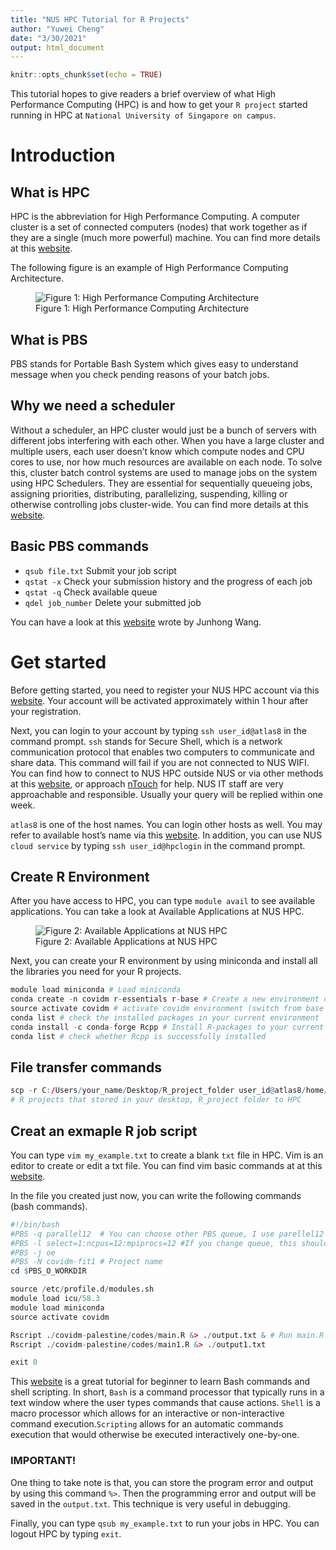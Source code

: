 ---
title: "NUS HPC Tutorial for R Projects"
author: "Yuwei Cheng"
date: "3/30/2021"
output: html_document
---

```{r setup, include=FALSE}
knitr::opts_chunk$set(echo = TRUE)
```

This tutorial hopes to give readers a brief overview of what High Performance Computing (HPC) is and
how to get your `R project` started running in HPC at `National University of Singapore on campus`.

# Introduction

## What is HPC
HPC is the abbreviation for High Performance Computing. A computer cluster is a set of connected 
computers (nodes) that work together as if they are a single (much more powerful) machine. You can
find more details at this [website](https://www.acecloudhosting.com/blog/high-performance-computing/).

The following figure is an example of High Performance Computing Architecture.

![Figure 1: High Performance Computing Architecture](./figures/figure1.png)

## What is PBS
PBS stands for Portable Bash System which gives easy to understand message when you check pending 
reasons of your batch jobs.

## Why we need a scheduler

Without a scheduler, an HPC cluster would just be a bunch of servers with different jobs interfering
with each other. When you have a large cluster and multiple users, each user doesn’t know which 
compute nodes and CPU cores to use, nor how much resources are available on each node. 
To solve this, cluster batch control systems are used to manage jobs on the system using HPC 
Schedulers. They are essential for sequentially queueing jobs, assigning priorities, distributing, 
parallelizing, suspending, killing or otherwise controlling jobs cluster-wide. You can find more
details at this [website](https://www.aspsys.com/solutions/software-solutions/hpc-schedulers/).

## Basic PBS commands

* `qsub file.txt` Submit your job script
* `qstat -x` Check your submission history and the progress of each job
* `qstat -q` Check available queue
* `qdel job_number` Delete your submitted job

You can have a look at this [website](https://nusit.nus.edu.sg/services/hpc-newsletter/pbs-job-scheduler/)
wrote by Junhong Wang. 

# Get started

Before getting started, you need to register your NUS HPC account via this [website](https://nusit.nus.edu.sg/services/hpc/getting-started-hpc/register-for-hpc/). Your account
will be activated approximately within 1 hour after your registration. 

Next, you can login to your account by typing `ssh user_id@atlas8` in the command prompt. `ssh`
stands for Secure Shell, which is a network communication protocol that enables two computers to 
communicate and share data. This command will fail if you are not connected to  NUS WIFI. You can
find how to connect to NUS HPC outside NUS or via other methods at this [website](https://nusit.nus.edu.sg/services/getting-started/introductory-guide-for-new-hpc-users/),
or approach [nTouch](ntouch.nus.edu.sg) for help. NUS IT staff are very approachable and responsible.
Usually your query will be replied within one week.

`atlas8` is one of the host names. You can login other hosts as well. You may refer to available
host's name via this [website](https://nusit.nus.edu.sg/services/getting-started/introductory-guide-for-new-hpc-users/).
In addition, you can use NUS `cloud service` by typing `ssh user_id@hpclogin` in the command prompt.

## Create R Environment

After you have access to HPC, you can type `module avail` to see available applications. You can take
a look at Available Applications at NUS HPC. 

![Figure 2: Available Applications at NUS HPC](./figures/figure2.PNG)

Next, you can create your R environment by using miniconda and install all the libraries you need for
your R projects.

```{r, eval=FALSE}
module load miniconda # Load miniconda
conda create -n covidm r-essentials r-base # Create a new environment called covidm and install essential r packages
source activate covidm # activate covidm environment (switch from base to covidm)
conda list # check the installed packages in your current environment
conda install -c conda-forge Rcpp # Install R-packages to your current environment
conda list # check whether Rcpp is successfully installed
```

## File transfer commands

```{r, eval=FALSE}
scp -r C:/Users/your_name/Desktop/R_project_folder user_id@atlas8/home/svu/user_id/ # copy your
# R projects that stored in your desktop, R_project folder to HPC
```

## Creat an exmaple R job script

You can type `vim my_example.txt` to create a blank `txt` file in HPC. Vim is an editor to create or
edit a txt file. You can find vim basic commands at at this [website](https://coderwall.com/p/adv71w/basic-vim-commands-for-getting-started).

In the file you created just now, you can write the following commands (bash commands).

```{r, eval=FALSE}
#!/bin/bash
#PBS -q parallel12  # You can choose other PBS queue, I use parellel12 because my project did parallel computing
#PBS -l select=1:ncpus=12:mpiprocs=12 #If you change queue, this should adjust accordingly 
#PBS -j oe
#PBS -N covidm-fit1 # Project name
cd $PBS_O_WORKDIR

source /etc/profile.d/modules.sh
module load icu/58.3
module load miniconda
source activate covidm

Rscript ./covidm-palestine/codes/main.R &> ./output.txt & # Run main.R & main1.R in parallel
Rscript ./covidm-palestine/codes/main1.R &> ./output1.txt

exit 0
```

This [website](https://linuxconfig.org/bash-scripting-tutorial-for-beginners) is a great tutorial for beginner to learn Bash commands and shell scripting. In short, `Bash` is a command processor that typically runs in a text window where the user types commands that cause actions. `Shell` is a macro processor which allows for an interactive or non-interactive command execution.`Scripting` allows for an automatic commands execution that would otherwise be executed interactively one-by-one. 

### IMPORTANT!

One thing to take note is that, you can store the program error and output by using this command `%>`. Then the programming error and output will be saved in the `output.txt`. This technique is very useful in debugging.

Finally, you can type `qsub my_example.txt` to run your jobs in HPC. You can logout HPC by typing `exit`. 






